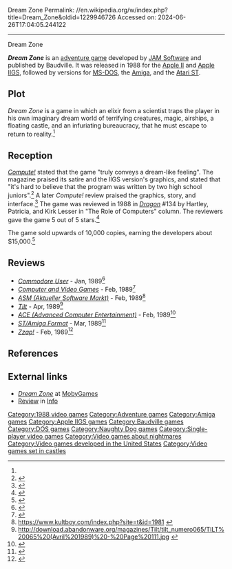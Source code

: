 Dream Zone
Permalink: //en.wikipedia.org/w/index.php?title=Dream_Zone&oldid=1229946726
Accessed on: 2024-06-26T17:04:05.244122



------
Dream Zone
{{Short description|1988 video game}}
{{Infobox video game
| title = Dream Zone
| image = Dream Zone Cover.jpg
| developer = [[Naughty Dog|JAM Software]]
| programmer = [[Andy Gavin]]
| artist = [[Jason Rubin]]
| composer = Sarah Sidman
| publisher = Baudville
| released = {{Unbulleted list
| '''Apple II, Apple IIGS'''
| <!-- May -->1988<ref>{{cite magazine |url=https://archive.org/details/computer-entertainer-7-2/page/14/mode/2up |title=Availability Update |magazine=[[Computer Entertainer]] |volume=7 |issue=2 |date=May 1988 |page=14 |via=[[Internet Archive]] |access-date=December 22, 2023}}</ref>
| '''MS-DOS'''
| November 1988<ref>{{cite magazine |url=https://archive.org/details/computer-entertainer-7-9/page/14/mode/2up |title=Availability Update |magazine=Computer Entertainer |volume=7 |issue=9 |date=December 1988 |page=14 |via=[[Internet Archive]] |access-date=December 22, 2023}}</ref>
| '''Amiga, Atari ST'''
| December 1988<ref>{{cite magazine |url=https://archive.org/details/computer-entertainer-7-10/page/14/mode/2up |title=Availability Update |magazine=Computer Entertainer |volume=7 |issue=10 |date=January 1989 |page=14 |via=[[Internet Archive]] |access-date=December 22, 2023}}</ref>
}}
| genre = [[Adventure game|Adventure]]
| modes = [[Single-player video game|Single-player]]
| platforms = [[Apple II]], [[Apple IIGS]], [[MS-DOS]], [[Amiga]], [[Atari ST]]
}}

'''''Dream Zone''''' is an [[adventure game]] developed by [[Naughty Dog|JAM Software]] and published by Baudville. It was released in 1988 for the [[Apple II]] and [[Apple IIGS]], followed by versions for [[MS-DOS]], the [[Amiga]], and the [[Atari ST]].

==Plot==
''Dream Zone'' is a game in which an elixir from a scientist traps the player in his own imaginary dream world of terrifying creatures, magic, airships, a floating castle, and an infuriating bureaucracy, that he must escape to return to reality.<ref name="Dragon134"/>

==Reception==
''[[Compute!]]'' stated that the game "truly conveys a dream-like feeling". The magazine praised its satire and the IIGS version's graphics, and stated that "it's hard to believe that the program was written by two high school juniors".<ref name="trunzo198805">{{cite news | url=https://archive.org/stream/1988-05-compute-magazine/Compute_Issue_096_1988_May#page/n65/mode/2up | title=Dream Zone | work=Compute! | date=May 1988 | accessdate=10 November 2013 | author=Trunzo, James V. | pages=65}}</ref> A later ''Compute!'' review praised the graphics, story, and interface.<ref name="addams198910">{{cite news | url=https://archive.org/stream/1989-10-compute-magazine/Compute_Issue_113_1989_Oct#page/n111/mode/2up | title=Nightmare on Game Street | work=Compute! | date=October 1989 | accessdate=11 November 2013 | author=Addams, Shay | pages=110}}</ref> The game was reviewed in 1988 in ''[[Dragon (magazine)|Dragon]]'' #134 by Hartley, Patricia, and Kirk Lesser in "The Role of Computers" column. The reviewers gave the game 5 out of 5 stars.<ref name="Dragon134">{{cite journal
|title=The Role of Computers
|last1=Lesser|last2=Lesser|last3=Lesser|first1=Hartley|first2=Patricia|first3=Kirk
|journal=Dragon
|issue=134
|date=June 1988
|pages=80–86}}</ref>

The game sold upwards of 10,000 copies, earning the developers about $15,000.<ref name="ign">{{cite web|url=http://www.ign.com/articles/2013/10/04/rising-to-greatness-the-history-of-naughty-dog?page=3|title=Rising to Greatness: The History of Naughty Dog|last=Moriarty|first=Colin|date=4 October 2013|work=[[IGN]]|publisher=[[Ziff Davis]]|accessdate=31 December 2013}}</ref>

==Reviews==
* ''[[Commodore User]]'' - Jan, 1989<ref>{{Cite web|url=https://archive.org/details/commodore-user-magazine-64/page/n73/mode/2up|title=Commodore User Magazine Issue 64|date=January 1989}}</ref>
* ''[[Computer and Video Games]]'' - Feb, 1989<ref>{{Cite web|url=https://archive.org/details/cvg-magazine-088/page/n81/mode/2up|title = CVG Magazine Issue 088|date = February 1989}}</ref>
* ''[[ASM (Aktueller Software Markt)]]'' - Feb, 1989<ref>https://www.kultboy.com/index.php?site=t&id=1981 {{Bare URL inline|date=August 2022}}</ref>
* ''[[Tilt (French magazine)|Tilt]]'' - Apr, 1989<ref>http://download.abandonware.org/magazines/Tilt/tilt_numero065/TILT%20065%20(Avril%201989)%20-%20Page%20111.jpg {{Bare URL image|date=March 2022}}</ref>
* ''[[ACE (Advanced Computer Entertainment)]]'' - Feb, 1989<ref>{{Cite web|url=https://archive.org/details/ace-magazine-17/page/n82/mode/2up|title = ACE Magazine Issue 17|date = February 1989}}</ref>
* ''[[ST/Amiga Format]]'' - Mar, 1989<ref>{{Cite web|url=http://amr.abime.net/review_34820|title=Dream Zone review from ST Amiga Format 9 (Mar 1989) - Amiga Magazine Rack}}</ref>
* ''[[Zzap!64|Zzap!]]'' - Feb, 1989<ref>{{Cite web|url=https://archive.org/details/zzap64-magazine-046/page/n32/mode/2up|title = ZZap!64 Magazine Issue 046|date = February 1989}}</ref>

==References==
{{reflist}}

==External links==
* [https://www.mobygames.com/game/dream-zone ''Dream Zone''] at [[MobyGames]]
* [https://archive.org/details/info-magazine-25/Info_Issue_25_1989_Mar_Apr/page/n55/mode/2up Review] in [[.info (magazine)|Info]]

{{Naughty Dog}}

[[Category:1988 video games]]
[[Category:Adventure games]]
[[Category:Amiga games]]
[[Category:Apple IIGS games]]
[[Category:Baudville games]]
[[Category:DOS games]]
[[Category:Naughty Dog games]]
[[Category:Single-player video games]]
[[Category:Video games about nightmares]]
[[Category:Video games developed in the United States]]
[[Category:Video games set in castles]]